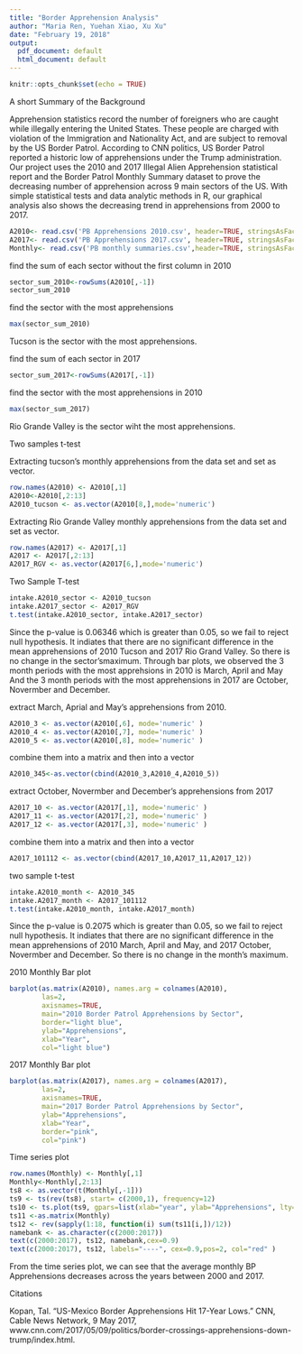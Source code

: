 ```yaml
---
title: "Border Apprehension Analysis"
author: "Maria Ren, Yuehan Xiao, Xu Xu"
date: "February 19, 2018"
output:
  pdf_document: default
  html_document: default
---
```


```r
knitr::opts_chunk$set(echo = TRUE)
```

A short Summary of the Background

Apprehension statistics record the number of foreigners who are caught while illegally entering the United States. These people are charged with violation of the Immigration and Nationality Act, and are subject to removal by the US Border Patrol. According to CNN politics, US Border Patrol reported a historic low of apprehensions under the Trump administration. Our project uses the 2010 and 2017 Illegal Alien Apprehension statistical report and the Border Patrol Monthly Summary dataset to prove the decreasing number of apprehension across 9 main sectors of the US. With simple statistical tests and data analytic methods in R, our graphical analysis also shows the decreasing trend in apprehensions from 2000 to 2017. 




```r
A2010<- read.csv('PB Apprehensions 2010.csv', header=TRUE, stringsAsFactors = FALSE)
A2017<- read.csv('PB Apprehensions 2017.csv', header=TRUE, stringsAsFactors = FALSE)
Monthly<- read.csv('PB monthly summaries.csv',header=TRUE, stringsAsFactors = FALSE)
```

find the sum of each sector without the first column in 2010

```r
sector_sum_2010<-rowSums(A2010[,-1])
sector_sum_2010
```


find the sector with the most apprehensions

```r
max(sector_sum_2010)
```


Tucson is the sector with the most apprehensions. 


find the sum of each sector in 2017 

```r
sector_sum_2017<-rowSums(A2017[,-1])
```



find the sector with the most apprehensions in 2010 
```r
max(sector_sum_2017)
```


Rio Grande Valley is the sector wiht the most apprehensions. 



Two samples t-test

Extracting tucson's monthly apprehensions from the data set and set as vector. 

```r
row.names(A2010) <- A2010[,1]
A2010<-A2010[,2:13]
A2010_tucson <- as.vector(A2010[8,],mode='numeric')
```


Extracting Rio Grande Valley monthly apprehensions from the data set and set as vector. 
```r
row.names(A2017) <- A2017[,1]
A2017 <- A2017[,2:13]
A2017_RGV <- as.vector(A2017[6,],mode='numeric')
```


Two Sample T-test
```r
intake.A2010_sector <- A2010_tucson
intake.A2017_sector <- A2017_RGV
t.test(intake.A2010_sector, intake.A2017_sector)
```

Since the p-value is 0.06346 which is greater than 0.05, so we fail to reject null hypothesis. It indiates that there are no significant difference in the mean apprehensions of 2010 Tucson and 2017 Rio Grand Valley. So there is no change in the sector'smaximum. Through bar plots, we observed the 3 month periods with the most apprehsions in 2010 is March, April and May And the 3 month periods with the most apprehensions in 2017 are October, Novermber and December.


extract March, Aprial and May's apprehensions from 2010.
```r
A2010_3 <- as.vector(A2010[,6], mode='numeric' )
A2010_4 <- as.vector(A2010[,7], mode='numeric' )
A2010_5 <- as.vector(A2010[,8], mode='numeric' )
```


combine them into a matrix and then into a vector 

```r
A2010_345<-as.vector(cbind(A2010_3,A2010_4,A2010_5))
```


extract October, Novermber and December's apprehensions from 2017

```r
A2017_10 <- as.vector(A2017[,1], mode='numeric' )
A2017_11 <- as.vector(A2017[,2], mode='numeric' )
A2017_12 <- as.vector(A2017[,3], mode='numeric' )
```


combine them into a matrix and then into a vector 

```r
A2017_101112 <- as.vector(cbind(A2017_10,A2017_11,A2017_12))
```


two sample t-test

```r
intake.A2010_month <- A2010_345
intake.A2017_month <- A2017_101112
t.test(intake.A2010_month, intake.A2017_month)
```


Since the p-value is 0.2075 which is greater than 0.05, so we fail to reject null hypothesis. It indiates that there are no significant difference in the mean apprehensions of 2010 March, April and May,  and 2017 October, Novermber and December. So there is no change in the month's maximum. 



2010 Monthly Bar plot


```r
barplot(as.matrix(A2010), names.arg = colnames(A2010), 
        las=2,
        axisnames=TRUE,
        main="2010 Border Patrol Apprehensions by Sector",
        border="light blue",
        ylab="Apprehensions",
        xlab="Year",
        col="light blue")
```




2017 Monthly Bar plot

```r
barplot(as.matrix(A2017), names.arg = colnames(A2017), 
        las=2,
        axisnames=TRUE,
        main="2017 Border Patrol Apprehensions by Sector",
        ylab="Apprehensions",
        xlab="Year",
        border="pink",
        col="pink")
```



Time series plot

```r
row.names(Monthly) <- Monthly[,1]
Monthly<-Monthly[,2:13]
ts8 <- as.vector(t(Monthly[,-1]))
ts9 <- ts(rev(ts8), start= c(2000,1), frequency=12)
ts10 <- ts.plot(ts9, gpars=list(xlab="year", ylab="Apprehensions", lty=c(1:3)),col='purple')
ts11 <-as.matrix(Monthly)
ts12 <- rev(sapply(1:18, function(i) sum(ts11[i,])/12))
namebank <- as.character(c(2000:2017))
text(c(2000:2017), ts12, namebank,cex=0.9)
text(c(2000:2017), ts12, labels="----", cex=0.9,pos=2, col="red" )

```
From the time series plot, we can see that the average monthly BP Apprehensions decreases across the years between 2000 and 2017.


Citations 

Kopan, Tal. “US-Mexico Border Apprehensions Hit 17-Year Lows.” CNN, Cable News Network, 9 May 2017, www.cnn.com/2017/05/09/politics/border-crossings-apprehensions-down-trump/index.html.

